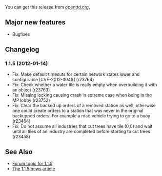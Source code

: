 
{{en/Archive/OpenTTD/Navigation}}
{{en/Archive/OpenTTD/NaviPrevNext|prev=en/Archive/OpenTTD/OpenTTD 1.1.4|next=en/Archive/OpenTTD/OpenTTD 1.2.0|date=2012-01-14}}

You can get this release from [http://www.openttd.org/en/download-stable openttd.org].

==Major new features==

* Bugfixes

==Changelog==

===1.1.5 (2012-01-14)===
* Fix: Make default timeouts for certain network states lower and configurable [CVE-2012-0049] {{en/Flyspray|4955}} (r23764)
* Fix: Check whether a water tile is really empty when overbuilding it with an object {{en/Flyspray|4956}} (r23763)
* Fix: Missing locking causing crash in extreme case when being in the MP lobby {{en/Flyspray|4938}} (r23752)
* Fix: Clear the backed up orders of a removed station as well, otherwise one could create orders to a station that was never in the original backupped orders. For example a road vehicle trying to go to a buoy {{en/Flyspray|4876}} (r23464)
* Fix: Do not assume all industries that cut trees have tile (0,0) and wait until all tiles of an industry are completed before starting to cut trees (r23458)

==See Also==

*[http://www.tt-forums.net/viewtopic.php?f=29&t=58207 Forum topic for 1.1.5]
*[http://www.openttd.org/en/news/162 The 1.1.5 news article]